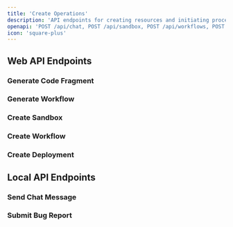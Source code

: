 ```yaml
---
title: 'Create Operations'
description: 'API endpoints for creating resources and initiating processes'
openapi: 'POST /api/chat, POST /api/sandbox, POST /api/workflows, POST /api/deployments'
icon: 'square-plus'
---
```


## Web API Endpoints

### Generate Code Fragment
<openapi path="POST /api/chat" method="post" />

### Generate Workflow
<openapi path="POST /api/chat/workflow" method="post" />

### Create Sandbox
<openapi path="POST /api/sandbox" method="post" />

### Create Workflow
<openapi path="POST /api/workflows" method="post" />

### Create Deployment
<openapi path="POST /api/deployments" method="post" />

## Local API Endpoints

### Send Chat Message
<openapi path="POST /api/chat" method="post" schema="openapi-schema.json" />

### Submit Bug Report
<openapi path="POST /api/bug-report" method="post" schema="openapi-schema.json" />